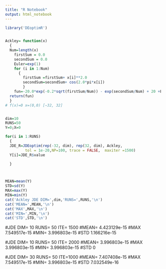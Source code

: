 ---
title: "R Notebook"
output: html_notebook
---
```{r}
library('DEoptimR')


Ackley= function(x)
  {
  Num=length(x)
	firstSum = 0.0
	secondSum = 0.0
	Euler=exp(1)
	for (i in 1:Num)
	  {
		firstSum =firstSum+ x[i]**2.0
		secondSum=secondSum+ cos(2.0*pi*x[i])
		}
	fun=-20.0*exp(-0.2*sqrt(firstSum/Num)) - exp(secondSum/Num) + 20 +Euler
  return(fun)
  }
# f(x)=0 x=(0,0) [−32, 32]


dim=10
RUNS=50
Y=0;X=0

for(i in 1:RUNS)
  {
  JDE_R=JDEoptim(rep(-32, dim), rep(32, dim), Ackley,
         tol = 1e-20,NP=100, trace = FALSE,  maxiter =1500)
  Y[i]=JDE_R$value

  }



MEAN=mean(Y)
STD=sd(Y)
MAX=max(Y)
MIN=min(Y)
cat('Ackley JDE DIM=',dim,'RUNS=',RUNS,'\n')
cat('MEAN=',MEAN,'\n')
cat('MAX',MAX,'\n')
cat('MIN=',MIN,'\n')
cat('STD',STD,'\n')


```
#JDE DIM= 10 RUNS= 50 ITE= 1500 
#MEAN= 4.423129e-15 
#MAX 7.549517e-15 
#MIN= 3.996803e-15 
#STD 1.166216e-15

#JDE DIM= 10 RUNS= 50 ITE= 2000 
#MEAN= 3.996803e-15 
#MAX 3.996803e-15 
#MIN= 3.996803e-15 
#STD 0

#JDE DIM= 30 RUNS= 50 ITE=1000
#MEAN= 7.407408e-15 
#MAX 7.549517e-15 
#MIN= 3.996803e-15 
#STD 7.032549e-16 







